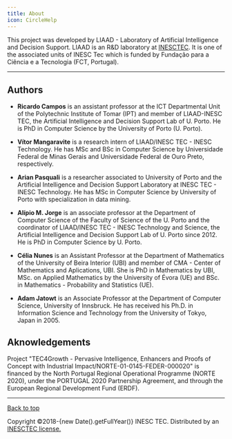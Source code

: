 ```yaml
---
title: About
icon: CircleHelp
---
```


This project was developed by LIAAD - Laboratory of Artificial Intelligence and Decision Support. LIAAD is an R&D laboratory at [INESCTEC](http://www.inesctec.pt/en). It is one of the associated units of INESC Tec which is funded by Fundação para a Ciência e a Tecnologia (FCT, Portugal).

---

## Authors

* **Ricardo Campos** is an assistant professor at the ICT Departmental Unit of the Polytechnic Institute of Tomar (IPT) and member of LIAAD-INESC TEC, the Artificial Intelligence and Decision Support Lab of U. Porto. He is PhD in Computer Science by the University of Porto (U. Porto). 

* **Vítor Mangaravite** is a research intern of LIAAD/INESC TEC - INESC Technology. He has MSc and BSc in Computer Science by Universidade Federal de Minas Gerais and Universidade Federal de Ouro Preto, respectively.

* **Arian Pasquali** is a researcher associated to University of Porto and the Artificial Intelligence and Decision Support Laboratory at INESC TEC - INESC Technology. He has MSc in Computer Science by University of Porto with specialization in data mining.

* **Alípio M. Jorge** is an associate professor at the Department of Computer Science of the Faculty of Science of the U. Porto and the coordinator of LIAAD/INESC TEC - INESC Technology and Science, the Artificial Intelligence and Decision Support Lab of U. Porto since 2012. He is PhD in Computer Science by U. Porto. 

* **Célia Nunes** is an Assistant Professor at the Department of Mathematics of the University of Beira Interior (UBI) and member of CMA - Center of Mathematics and Aplications, UBI. She is PhD in Mathematics by UBI, MSc. on Applied Mathematics by the University of Évora (UE) and BSc. in Mathematics - Probability and Statistics (UE).

* **Adam Jatowt** is an Associate Professor at the Department of Computer Science, University of Innsbruck. He has received his Ph.D. in Information Science and Technology from the University of Tokyo, Japan in 2005.

 
## Aknowledgements
Project "TEC4Growth - Pervasive Intelligence, Enhancers and Proofs of Concept with Industrial Impact/NORTE-01-0145-FEDER-000020" is financed by the North Portugal Regional Operational Programme (NORTE 2020), under the PORTUGAL 2020 Partnership Agreement, and through the European Regional Development Fund (ERDF).

---
<div className="mt-12">
  <p>
    <a href="#top" className="no-underline text-sm font-medium">Back to top</a>
  </p>
  <p className="text-sm text-gray-500">
    Copyright &copy;2018-{new Date().getFullYear()} INESC TEC. Distributed by an <a href="https://github.com/LIAAD/yake/tree/master/LICENSE">INESCTEC license.</a>
  </p>
</div>